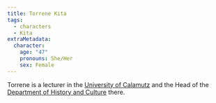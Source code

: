 ```yaml
---
title: Torrene Kita
tags:
  - characters
  - Kita
extraMetadata:
  character:
    age: "47"
    pronouns: She/Her
    sex: Female
---
```


Torrene is a lecturer in the
[University of Calamutz](/organizations/university-of-calamutz/) and the
Head of the
[Department of History and Culture](/organizations/department-of-history-and-culture/)
there.
